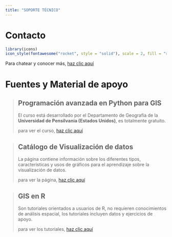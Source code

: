 ```yaml
---
title: "SOPORTE TÉCNICO"
---
```


# **Contacto**

```r
library(icons)
icon_style(fontawesome("rocket", style = "solid"), scale = 2, fill = "red")
```

Para chatear y conocer más, [haz clic aquí](https://wa.me/message/27B6XWJBVALAN1)


# **Fuentes y Material de apoyo**

>
> ## Programación avanzada en Python para GIS
> 
> El curso está desarrollado por el Departamento de Geografía de la **Universidad
> de Pensilvania (Estados Unidos)**, es totalmente gratuito. 
>
> para ver el curso, [haz clic aquí](https://www.e-education.psu.edu/geog489/home.html)
>


>
> ## Catálogo de Visualización de datos
> 
> La página contiene información sobre los diferentes tipos, caracteristicas y 
> usos de gráficos para el aprendizaje sobre la visualización de datos. 
>
> para ver la página, [haz clic aquí](https://datavizcatalogue.com/)
>


>
> ## GIS en R
> 
> Son tutoriales orientados a usuarios de R, no requieren conocimientos de 
> análisis espacial, los tutoriales incluyen datos y ejercicios de apoyo. 
>
> para ver los tutoriales, [haz clic aquí](https://www.nickeubank.com/gis-in-r/)
>


